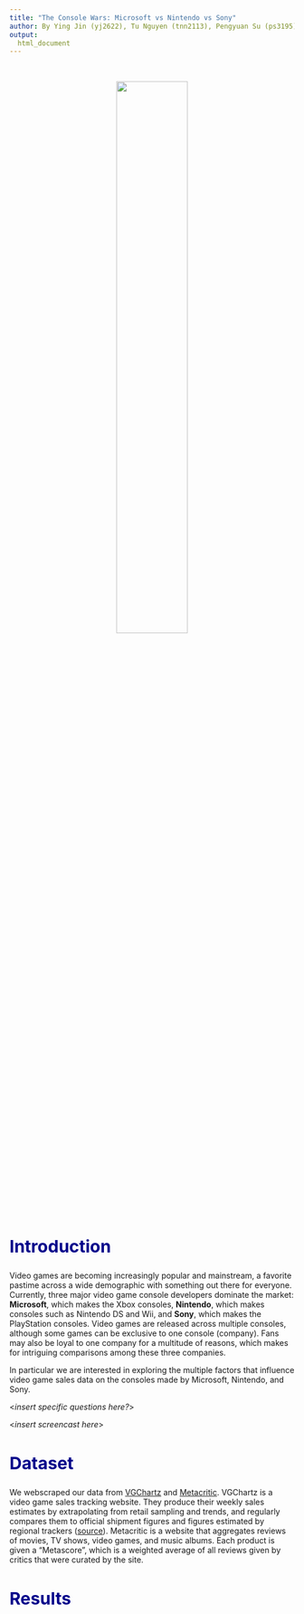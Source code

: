 ```yaml
---
title: "The Console Wars: Microsoft vs Nintendo vs Sony"
author: By Ying Jin (yj2622), Tu Nguyen (tnn2113), Pengyuan Su (ps3195), Lily Wang (fw2260), Haoyang Yi (hy2669)
output: 
  html_document
---
```


<style type="text/css">

h1.title {
  font-size: 40px;
  font-family: 'Abel', sans-serif;
  color: #003399;
}
h1.author {
  font-size: 24px;
  font-family: 'Abel', sans-serif;
  color: #003399;
}
h1 { /* Header 1 */
  font-size: 36px;
  color: DarkBlue;
}
h2 { /* Header 2 */
    font-size: 30px;
  color: DarkBlue;
}
h3 { /* Header 3 */
  font-size: 22px;
  color: DarkBlue;
}
</style>

<br>

<center>
<img src="images/home_image.jpg" style="width:50%">
</center>

<br></br>

## Introduction


Video games are becoming increasingly popular and mainstream, a favorite pastime across a wide demographic with something out there for everyone. Currently, three major video game console developers dominate the market: **Microsoft**, which makes the Xbox consoles, **Nintendo**, which makes consoles such as Nintendo DS and Wii, and **Sony**, which makes the PlayStation consoles. Video games are released across multiple consoles, although some games can be exclusive to one console (company). Fans may also be loyal to one company for a multitude of reasons, which makes for intriguing comparisons among these three companies. 

In particular we are interested in exploring the multiple factors that influence video game sales data on the consoles made by Microsoft, Nintendo, and Sony.

<*insert specific questions here?*>

<*insert screencast here*>

## Dataset 

We webscraped our data from  [VGChartz](https://www.vgchartz.com/games/games.php?name=&keyword=&console=&region=All&developer=&publisher=&goty_year=&genre=Action&boxart=Both&banner=Both&ownership=Both&showmultiplat=No&results=200&order=TotalSales&showtotalsales=0&showtotalsales=1&showpublisher=0&showpublisher=1&showvgchartzscore=0&shownasales=0&shownasales=1&showdeveloper=0&showdeveloper=1&showcriticscore=0&showcriticscore=1&showpalsales=0&showpalsales=1&showreleasedate=0&showreleasedate=1&showuserscore=0&showuserscore=1&showjapansales=0&showjapansales=1&showlastupdate=0&showothersales=0&showothersales=1&showshipped=0) and  [Metacritic](https://www.metacritic.com/browse/games/score/metascore/all/all/filtered?view=detailed&page=0). VGChartz is a video game sales tracking website. They produce their weekly sales estimates by extrapolating from retail sampling and trends, and regularly compares them to official shipment figures and figures estimated by regional trackers ([source](https://www.vgchartz.com/methodology.php)). Metacritic is a website that aggregates reviews of movies, TV shows, video games, and music albums. Each product is given a “Metascore”, which is a weighted average of all reviews given by critics that were curated by the site.  

## Results
